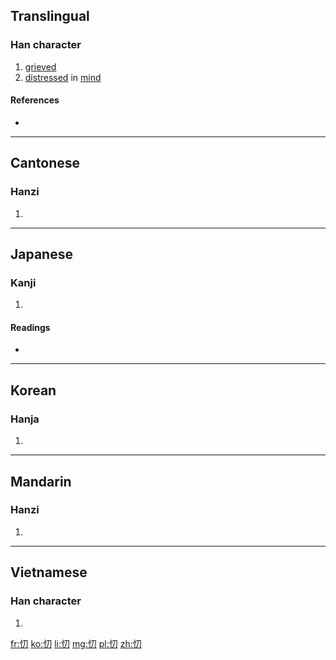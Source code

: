==Translingual==

===Han character===
{{Han char|rn=61|rad=心|as=02|sn=5|four=9702<sub>0</sub>|canj=心尸竹 (PSH), X心尸竹 (XPSH)|ids=⿰[[忄]][[刀]]}}

# [[grieved]]
# [[distress]]ed in [[mind]]

====References====
* {{Han ref|kx=0375.080|dkj=10305|dj=0702.050|hdz=42268.080|uh=5FC9|ud=24521|bh=C97B|bd=51579}}

----

==Cantonese==

===Hanzi===
{{yue-hanzi|jyut=[[dou1]], [[tou1]]|y=dou1, tou1}}

# {{defn|lang=yue|sort=心02}}

----

==Japanese==

===Kanji===
{{ja-kanji|grade=|rs=心02}}

# {{defn|lang=ja|sort=心02}}

====Readings====
* {{ja-readings|on=[[とう]] (tō)|kun=[[うれえる]] (ureeru)}}

----

==Korean==

===Hanja===
{{ko-hanja|hangeul=도|eumhun=|rv=do|mr=to|y=to}}

# {{defn|lang=ko|sort=心02}}

----

==Mandarin==

===Hanzi===
{{cmn-hanzi|pin=[[dāo]] ([[dao1]])|wg=tao<sup>1</sup>}}

# {{defn|lang=cmn|sort=心02}}

----

==Vietnamese==

===Han character===
{{vi-readings|rs=心02| hanviet = đau}}

# {{defn|lang=vi|sort=心02}}

[[fr:忉]]
[[ko:忉]]
[[li:忉]]
[[mg:忉]]
[[pl:忉]]
[[zh:忉]]
